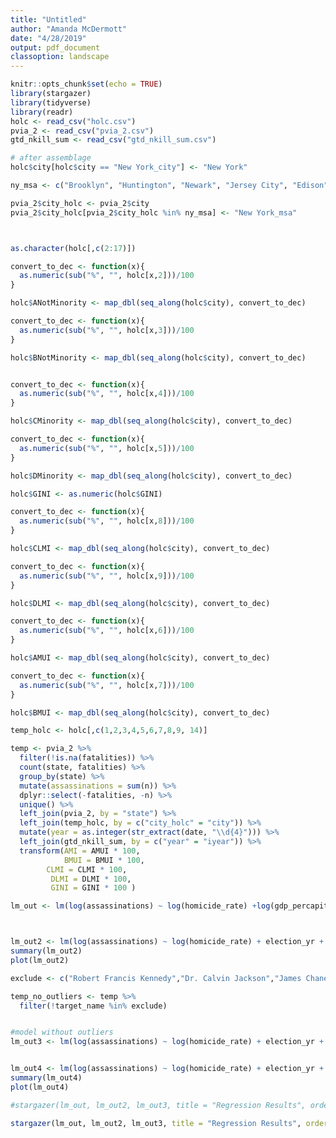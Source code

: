 ```yaml
---
title: "Untitled"
author: "Amanda McDermott"
date: "4/28/2019"
output: pdf_document
classoption: landscape
---
```


```r
knitr::opts_chunk$set(echo = TRUE)
library(stargazer)
library(tidyverse)
library(readr)
holc <- read_csv("holc.csv")
pvia_2 <- read_csv("pvia_2.csv")
gtd_nkill_sum <- read_csv("gtd_nkill_sum.csv")
```


```r
# after assemblage
holc$city[holc$city == "New York_city"] <- "New York"

ny_msa <- c("Brooklyn", "Huntington", "Newark", "Jersey City", "Edison")

pvia_2$city_holc <- pvia_2$city
pvia_2$city_holc[pvia_2$city_holc %in% ny_msa] <- "New York_msa"



as.character(holc[,c(2:17)])

convert_to_dec <- function(x){
  as.numeric(sub("%", "", holc[x,2]))/100
}

holc$ANotMinority <- map_dbl(seq_along(holc$city), convert_to_dec)

convert_to_dec <- function(x){
  as.numeric(sub("%", "", holc[x,3]))/100
}

holc$BNotMinority <- map_dbl(seq_along(holc$city), convert_to_dec)


convert_to_dec <- function(x){
  as.numeric(sub("%", "", holc[x,4]))/100
}

holc$CMinority <- map_dbl(seq_along(holc$city), convert_to_dec)

convert_to_dec <- function(x){
  as.numeric(sub("%", "", holc[x,5]))/100
}

holc$DMinority <- map_dbl(seq_along(holc$city), convert_to_dec)

holc$GINI <- as.numeric(holc$GINI)

convert_to_dec <- function(x){
  as.numeric(sub("%", "", holc[x,8]))/100
}

holc$CLMI <- map_dbl(seq_along(holc$city), convert_to_dec)

convert_to_dec <- function(x){
  as.numeric(sub("%", "", holc[x,9]))/100
}

holc$DLMI <- map_dbl(seq_along(holc$city), convert_to_dec)

convert_to_dec <- function(x){
  as.numeric(sub("%", "", holc[x,6]))/100
}

holc$AMUI <- map_dbl(seq_along(holc$city), convert_to_dec)

convert_to_dec <- function(x){
  as.numeric(sub("%", "", holc[x,7]))/100
}

holc$BMUI <- map_dbl(seq_along(holc$city), convert_to_dec)
```

```r
temp_holc <- holc[,c(1,2,3,4,5,6,7,8,9, 14)]

temp <- pvia_2 %>% 
  filter(!is.na(fatalities)) %>%
  count(state, fatalities) %>% 
  group_by(state) %>% 
  mutate(assassinations = sum(n)) %>% 
  dplyr::select(-fatalities, -n) %>% 
  unique() %>% 
  left_join(pvia_2, by = "state") %>% 
  left_join(temp_holc, by = c("city_holc" = "city")) %>% 
  mutate(year = as.integer(str_extract(date, "\\d{4}"))) %>% 
  left_join(gtd_nkill_sum, by = c("year" = "iyear")) %>% 
  transform(AMI = AMUI * 100,
            BMUI = BMUI * 100,
        CLMI = CLMI * 100,
         DLMI = DLMI * 100,
         GINI = GINI * 100 )

lm_out <- lm(log(assassinations) ~ log(homicide_rate) +log(gdp_percapita_1980) + election_yr + civ_rights_yrs + gtd_incidents, data = temp, na.action = na.omit)



lm_out2 <- lm(log(assassinations) ~ log(homicide_rate) + election_yr + civ_rights_yrs + CLMI +DLMI + GINI, data = temp, na.action = na.omit)
summary(lm_out2)
plot(lm_out2)

exclude <- c("Robert Francis Kennedy","Dr. Calvin Jackson","James Chaney, Andrew Goodman, Mickey Schwerner")

temp_no_outliers <- temp %>%
  filter(!target_name %in% exclude)


#model without outliers
lm_out3 <- lm(log(assassinations) ~ log(homicide_rate) + election_yr + civ_rights_yrs + CLMI +DLMI + GINI, data = temp_no_outliers, na.action = na.omit)


lm_out4 <- lm(log(assassinations) ~ log(homicide_rate) + election_yr + civ_rights_yrs + AMUI + BMUI + GINI, data = temp_no_outliers, na.action = na.omit)
summary(lm_out4)
plot(lm_out4)

```

```r
#stargazer(lm_out, lm_out2, lm_out3, title = "Regression Results", order = c(1, 3, 2, 5, 4, 6, 7, 8), #covariate.labels = c("Log(1980 Homicide Rate)","Election Year Dummy", "Log(1980 GDP Per Capita)", "Int'l Assassination Incidents", "Civil Rights Year Dummy", "C Lower-Middle Income", "D Lower-Middle Income", "Gini Index"), dep.var.labels = "Log(Assassination Attacks)", column.labels = c("", "Inequality Model", "Inequality Model w/o Outliers"))

stargazer(lm_out, lm_out2, lm_out3, title = "Regression Results", order = c(1,3,2,5,4,6,7,8), covariate.labels = c("Log(1980 Homicide Rate)","Election Year Dummy", "Log(1980 GDP Per Capita)", "Int'l Assassination Incidents",  "Civil Rights Year Dummy",  "C Lower-Middle Income", "D Lower-Middle Income", "Gini Index"), dep.var.labels = "Log(Assassination Attacks)", column.labels = c("", "Inequality Model", "Inequality Model w/o Outliers"))


```

